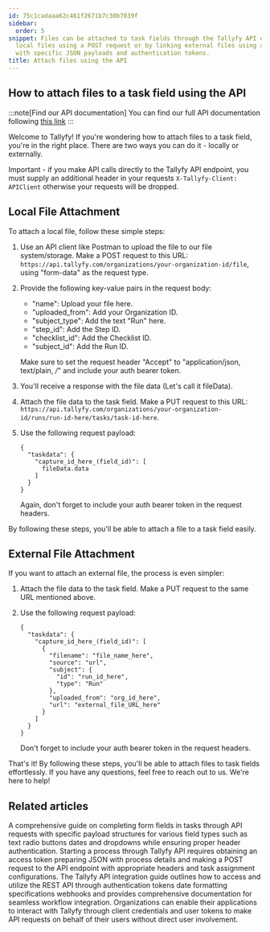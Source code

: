 ```yaml
---
id: 75c1cadaaa62c461f2671b7c30b7039f
sidebar:
  order: 5
snippet: Files can be attached to task fields through the Tallyfy API either by uploading
  local files using a POST request or by linking external files using a PUT request
  with specific JSON payloads and authentication tokens.
title: Attach files using the API
---
```


## How to attach files to a task field using the API

:::note[Find our API documentation]
You can find our full API documentation following [this link](https://go.tallyfy.com/api/)
:::

Welcome to Tallyfy! If you're wondering how to attach files to a task field, you're in the right place. There are two ways you can do it - locally or externally.

Important - if you make API calls directly to the Tallyfy API endpoint, you must supply an additional header in your requests `X-Tallyfy-Client: APIClient` otherwise your requests will be dropped.

## Local File Attachment

To attach a local file, follow these simple steps:

1. Use an API client like Postman to upload the file to our file system/storage. Make a POST request to this URL: `https://api.tallyfy.com/organizations/your-organization-id/file`, using "form-data" as the request type.

2. Provide the following key-value pairs in the request body:

   - "name": Upload your file here.
   - "uploaded_from": Add your Organization ID.
   - "subject_type": Add the text "Run" here.
   - "step_id": Add the Step ID.
   - "checklist_id": Add the Checklist ID.
   - "subject_id": Add the Run ID.

   Make sure to set the request header "Accept" to "application/json, text/plain, _/_" and include your auth bearer token.

3. You'll receive a response with the file data (Let's call it fileData).

4. Attach the file data to the task field. Make a PUT request to this URL: `https://api.tallyfy.com/organizations/your-organization-id/runs/run-id-here/tasks/task-id-here`.

5. Use the following request payload:

   ```
   {
     "taskdata": {
       "capture_id_here_(field_id)": [
         fileData.data
       ]
     }
   }
   ```

   Again, don't forget to include your auth bearer token in the request headers.

By following these steps, you'll be able to attach a file to a task field easily.

## External File Attachment

If you want to attach an external file, the process is even simpler:

1. Attach the file data to the task field. Make a PUT request to the same URL mentioned above.

2. Use the following request payload:

   ```
   {
     "taskdata": {
       "capture_id_here_(field_id)": [
         {
           "filename": "file_name_here",
           "source": "url",
           "subject": {
             "id": "run_id_here",
             "type": "Run"
           },
           "uploaded_from": "org_id_here",
           "url": "external_file_URL_here"
         }
       ]
     }
   }
   ```

   Don't forget to include your auth bearer token in the request headers.

That's it! By following these steps, you'll be able to attach files to task fields effortlessly. If you have any questions, feel free to reach out to us. We're here to help!


## Related articles
<CardGrid>
<LinkTitleCard header="<b>Open Api > Complete form fields in a task</b>" href="/products/pro/integrations/open-api/how-do-i-complete-form-fields-in-a-process-task/" > A comprehensive guide on completing form fields in tasks through API requests with specific payload structures for various field types such as text radio buttons dates and dropdowns while ensuring proper header authentication. </LinkTitleCard>
<LinkTitleCard header="<b>Open Api > Launch a process using Tallyfy API</b>" href="/products/pro/integrations/open-api/how-to-start-a-process-using-tallyfy-api/" > Starting a process through Tallyfy API requires obtaining an access token preparing JSON with process details and making a POST request to the API endpoint with appropriate headers and task assignment configurations. </LinkTitleCard>
<LinkTitleCard header="<b>Open Api > Integrate with Tallyfy using API</b>" href="/products/pro/integrations/open-api/how-to-integrate-with-tallyfy-using-api/" > The Tallyfy API integration guide outlines how to access and utilize the REST API through authentication tokens date formatting specifications webhooks and provides comprehensive documentation for seamless workflow integration. </LinkTitleCard>
<LinkTitleCard header="<b>Open Api > API usage as a third-party application instead of a user</b>" href="/products/pro/integrations/open-api/access-api-as-a-third-party-application-instead-of-a-user/" > Organizations can enable their applications to interact with Tallyfy through client credentials and user tokens to make API requests on behalf of their users without direct user involvement. </LinkTitleCard>
</CardGrid>